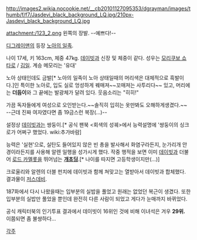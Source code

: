 http://images2.wikia.nocookie.net/__cb20101127095353/dgrayman/images/thumb/f/f7/Jasdevi_black_background_LQ.jpg/210px-Jasdevi_black_background_LQ.jpg

attachment:/123_2.png
왼쪽의 장발. --예쁘다!--

[[디그레이맨]]의 등장 [[노아의 일족]].

나이 17세, 키 163cm, 체중 47kg. [[데이빗]]과 신장 및 체중이 같다.  
성우는 [[모리쿠보 쇼타로]] / [[김일]]. 계승 메모리는 '유대'

노아 상태인데도 금발[* 노아의 일족이 노아 상태일때의 머리색은 대체적으로 흑발이다.]인 특이한 노아로, 입도 실로 엉성하게 꿰매져~~꼬매져는 사투리다~~ 있고, 머리에는 '''더듬이'''와 그 끝에는 발광체가 달려 있다. 웃음소리는 "히히!"

가끔 독자들에게 여성으로 오인받는다.~~솔직히 입히는 옷만봐도 오해하게생겼다.~~ --근데 진짜 여자였다면 좀 19금스런 복장(...)--

설정상 [[데이빗]]과는 쌍둥이.[* 공식 팬북 <회색의 성궤>에서 능력설명에 '쌍둥이의 싱크로가 어쩌구 했었다. wiki:추가바람]

능력은 '실현'으로, 실탄도 들어있지 않은 빈 총을 발사해서 화염구라든지, 눈가리개 안경이라든지를 사용해 알렌 일행을 성가시게 했다. 작중 행적을 보면 이미 [[데이빗]]과 더불어 [[로드 카멜롯]]을 뛰어넘는 '''[[개초딩]]'''.[* 나이를 따지면 고등학생이지만(...)]

크로울리와 알렌의 더블 펀치에 데이빗과 함께 쳐맞고는 열받아서 데이빗과 합체했다. 결과물이 [[저스데비]].

187화에서 다시 나왔을때는 입부분의 실밥을 풀었고 원래는 없었던 복근이 생겼다. 또한 입부분의 실밥만 풀었을 뿐인데 완전히 다른 사람이 되었고 게다가 눈매까지 바뀌었다. 

공식 캐릭터북의 인기투표 결과에서 데이빗이 16위인 것에 비해 이녀석은 겨우 '''29위.''' 이쯤되면 좀 불쌍하다... 

[[각주]]

